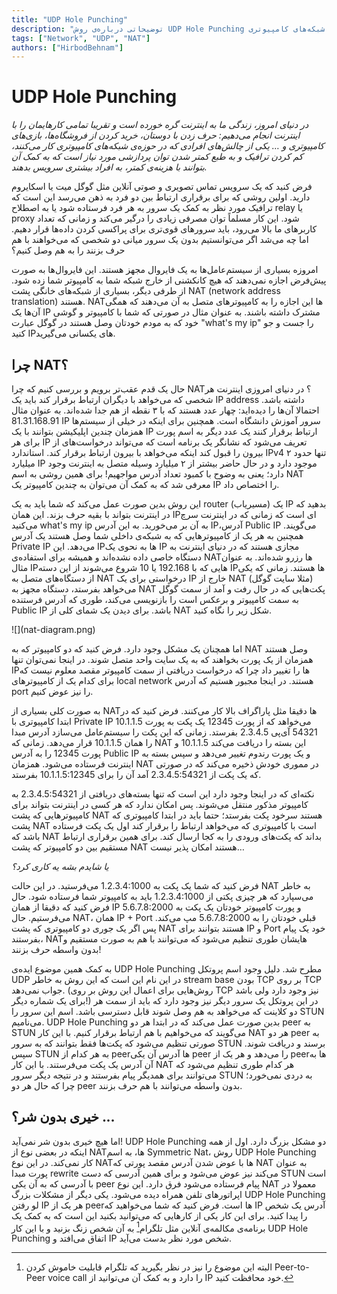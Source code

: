 ```yaml
---
title: "UDP Hole Punching"
description: "توضیحاتی درباره‌ی روش UDP Hole Punching و کاربردهای آن در شبکه‌های کامپیوتری."
tags: ["Network", "UDP", "NAT"]
authors: ["HirbodBehnam"]
---
```


# UDP Hole Punching

_در دنیای امروز، زندگی ما به اینترنت گره خورده است و تقریبا تمامی کار‌هایمان را با اینترنت انجام می‌دهیم: حرف زدن با دوستان، خرید کردن از فروشگاه‌ها، بازی‌های کامپیوتری و … یکی از چالش‌های افرادی که در حوزه‌ی شبکه‌های کامپیوتری کار می‌کنند، کم کردن ترافیک و به طبع کمتر شدن توان پردازشی مورد نیاز است که به کمک آن بتوانند با هزینه‌ی کمتر، به افراد بیشتری سرویس بدهند._

فرض کنید که یک سرویس تماس تصویری و صوتی آنلاین مثل گوگل میت یا اسکایروم دارید. اولین روشی که برای برقراری ارتباط بین دو فرد به ذهن می‌رسد این است که ترافیک مورد نظر به کمک یک سرور به هر فرد فرستاده شود یا به اصطلاح relay یا proxy شود. این کار مسلماً توان مصرفی زیادی را درگیر می‌کند و زمانی که تعداد کاربر‌های ما بالا می‌رود، باید سرور‌های قوی‌تری برای پراکسی کردن داده‌ها قرار دهیم. اما چه می‌شد اگر می‌توانستیم بدون یک سرور میانی دو شخصی که می‌خواهند با هم حرف بزنند را به هم وصل کنیم؟

امروزه بسیاری از سیستم‌عامل‌ها به یک فایروال مجهز هستند. این فایروال‌ها به صورت پیش‌فرض اجازه نمی‌دهند که هیچ کانکشنی از خارج شبکه شما به کامپیوتر شما زده شود. از طرفی دیگر، بسیاری از شبکه‌های خانگی پشت NAT (network address translation) هستند. NATها این اجازه را به کامپیوتر‌های متصل به آن می‌دهند که همگی آن‌ها یک IP مشترک داشته باشند. به عنوان مثال در صورتی که شما با کامپیوتر و گوشی‌ خود که به مودم خودتان وصل هستند در گوگل عبارت "what's my ip" را جست و جو کنید IPهای یکسانی می‌گیرید.

## چرا NAT؟

حال یک قدم عقب‌تر برویم و بررسی کنیم که چرا NAT؟ در دنیای امروزی اینترنت هر شخصی که می‌خواهد با دیگران ارتباط برقرار کند باید یک IP address داشته باشد. احتمالا آن‌ها را دیده‌اید: چهار عدد هستند که با ۳ نقطه از هم جدا شده‌اند. به عنوان مثال 81.31.168.91 IP سرور آموزش دانشگاه است. همچنین برای اینکه در خیلی از سیستم‌ها همزمان چندین اپلیکیشن بتوانند با یک IP ارتباط برقرار کنند یک عدد دیگر به اسم پورت برای هر IP تعریف می‌شود که نشانگر یک برنامه‌ است که می‌تواند درخواست‌های از بیرون را قبول کند اینکه می‌خواهد با بیرون ارتباط برقرار کند. استاندارد IPv4 تنها حدود ۲ میلیارد IP موجود دارد و در حال حاضر بیشتر از ۲ میلیارد وسیله متصل به اینترنت وجود دارد؛ یعنی به وضوح با کمبود تعداد آدرس مواجهیم\! برای همین روشی به اسم NAT معرفی شد که به کمک آن می‌توان به چندین کامپیوتر یک IP را اختصاص داد.

این روش بدین صورت عمل می‌کند که شما باید به یک router (مسیریاب) یک IP بدهید که در اینترنت بتواند با بقیه حرف بزند. این همان IPای است که زمانی که در اینترنت سرچ می‌کنید what's my ip به آن بر می‌خورید. به این آدرس IP،آدرس Public IP می‌گویند. همچنین به هر یک از کامپیوتر‌هایی که به شبکه‌ی داخلی شما وصل هستند یک آدرس Private IP می‌دهد. این IPها به نحوی یک IP مجازی هستند که در دنیای اینترنت به دستگاه خاصی داده نشده‌اند و همیشه برای استفاده‌ی NATها رزرو شده‌اند. به عنوان مثال IPهایی که با 192.168 یا 10 شروع می‌شوند از این دسته IPها هستند. زمانی که یکی از دستگاه‌های متصل به NAT درخواستی برای یک IP خارج از NAT (مثلا سایت گوگل) می‌خواهد بفرستد، دستگاه مجهز به NAT پکت‌هایی که در حال رفت و آمد از سمت گوگل به سمت کامپیوتر و برعکس است را بازنویسی می‌کند، طوری که آدرس فرستنده Public IP باشد. برای دیدن یک شمای کلی از NAT شکل زیر را نگاه کنید.

<div style={{ textAlign: "center" }}>
  <div style={{}}>![](nat-diagram.png)</div>
</div>

اما همچنان یک مشکل وجود دارد. فرض کنید که دو کامپیوتر که به NAT وصل هستند همزمان از یک پورت بخواهند که به یک سایت واحد متصل شوند. در اینجا نمی‌توان تنها IPها را تغییر داد چرا که درخواست دریافتی از سمت کامپیوتر مقصد معلوم نیست که برای کدام یک از کامپیوتر‌های local network هستند. در اینجا مجبور هستیم که آدرس port را نیز عوض کنیم.

به صورت کلی بسیاری از NATها دقیقا مثل پاراگراف بالا کار می‌کنند. فرض کنید که در ابتدا کامپیوتری با Private IP 10.1.1.5 می‌خواهد که از پورت 12345 یک پکت به پورت 54321 آی‌پی 2.3.4.5 بفرستد. زمانی که این پکت را سیستم‌عامل می‌سازد آدرس مبدا را همان 10.1.1.5 قرار می‌دهد. زمانی که NAT این بسته را دریافت می‌کند 10.1.1.5 و پورت 12345 را به آدرس Public IP و یک پورت رندوم تغییر می‌دهد و سپس بسته به اینترنت فرستاده می‌شود. همزمان NAT در مموری خودش ذخیره می‌کند که در صورتی که یک پکت از 2.3.4.5:54321 آمد آن را برای 10.1.1.5:12345 بفرستد.

نکته‌ای که در اینجا وجود دارد این است که تنها بسته‌های دریافتی از 2.3.4.5:54321 به کامپیوتر مذکور منتقل می‌شوند. پس امکان ندارد که هر کسی در اینترنت بتواند برای کامپیوتر‌هایی که پشت NAT هستند سرخود پکت بفرستد؛ حتما باید در ابتدا کامپیوتری که پشت NAT است با کامپیوتری که می‌خواهد ارتباط را برقرار کند اول یک پکت فرستاده باشد که NAT بداند که پکت‌های ورودی را به کجا ارسال کند. برای همین برقراری ارتباط مستقیم بین دو کامپیوتر که پشت NAT هستند امکان پذیر نیست…

_یا شایدم بشه یه کاری کرد؟_

فرض کنید که شما یک پکت به 1.2.3.4:1000 می‌فرستید. در این حالت NAT به خاطر می‌سپارد که هر چیزی پکتی از 1.2.3.4:1000 باید به کامپیوتر شما فرستاده شود. حال فرض کنید که دقیقا از همان IP و پورت کامپیوتر خودتان یک پکت به 5.6.7.8:2000 می‌فرستیم. حال NAT، همان IP \+ Port قبلی خودتان را به 5.6.7.8:2000 مپ می‌کند. پس اگر یک جوری دو کامپیوتری که پشت NAT هستند بتوانند برای IP و Port خود یک پیام بفرستند، NATهایشان طوری تنظیم می‌شود که می‌توانند با هم به صورت مستقیم و بدون واسطه حرف بزنند\!

به کمک همین موضوع ایده‌ی UDP Hole Punching مطرح شد. دلیل وجود اسم پروتکل UDP در این نام این است که این روش به خاطر stream base بودن TCP بر روی TCP جواب نمی‌دهد. (روش‌هایی برای اعمال این روش بر روی TCP نیز وجود دارد ولی باشد برای یک شماره دیگر\!) در این پروتکل یک سرور دیگر نیز وجود دارد که باید از سمت هر دو کلاینت که می‌خواهد به هم وصل شوند قابل دسترسی باشد. اسم این سرور را STUN می‌نامیم. UDP Hole Punching بدین صورت عمل می‌کند که در ابتدا هر دو peer به STUN می‌گویند که می‌خواهیم با هم ارتباط برقرار کنیم. با این کار NAT هر دو peer به صورتی تنظیم می‌شود که پکت‌ها فقط بتوانند که به سرور STUN برسند و دریافت شوند. سپس STUN به هر کدام از peerها آدرس آن یکی peer را می‌دهد و هر یک از peerها به آن آدرس یک پکت می‌فرستند. با این کار NAT هر کدام طوری تنظیم می‌شود که می‌توانند برای همدیگر پیام بفرستند و در نتیجه دیگر سرور STUN به دردی نمی‌خورد؛ چرا که حال هر دو peer بدون واسطه می‌توانند با هم حرف بزنند.

## خیری بدون شر؟ ...

اما هیچ خیری بدون شر نمی‌آید\! UDP Hole Punching دو مشکل بزرگ دارد. اول از همه اینکه در بعضی نوع از NATها، به اسم Symmetric Nat، روش UDP Hole Punching کار نمی‌کند. در این نوع NATها با عوض شدن آدرس مقصد پورتی که NAT به عنوان پورت مبدا rewrite می‌کند نیز عوض می‌شود و برای همین آدرسی که دست STUN است با آدرسی که به آن یکی peer پیام فرستاده می‌شود فرق دارد. این نوع NAT معمولا در اپراتور‌های تلفن همراه دیده می‌شود. یکی دیگر از مشکلات بزرگ UDP Hole Punching لو رفتن IP هر یک از peerها است. فرض کنید که شما می‌خواهید که IP آدرس یک شخص را پیدا کنید. برای این کار یکی از کار‌هایی که می‌توانید بکنید این است که به کمک یک برنامه‌ی مکالمه‌ی آنلاین مثل تلگرام[^*] به آن شخص زنگ بزنید و با این کار UDP Hole Punching اتفاق می‌افتد و IP شخص مورد نظر بدست می‌آید.

[^*]: البته این موضوع را نیز در نظر بگیرید که تلگرام قابلیت خاموش کردن Peer-to-Peer voice call را دارد و به کمک آن می‌توانید از IP خود محافظت کنید.
